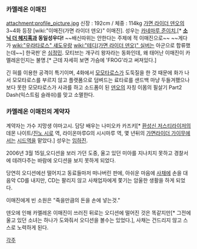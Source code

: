 === 카멜레온 이매진 ===
attachment:profile_picture.jpg
신장 : 192cm / 체중 : 114kg
[[가면 라이더 덴오]]의 3~4화 등장 [wiki:"이매진(가면 라이더 덴오)" 이매진]. 
성우는 [[카네마루 준이치]],[* '''[[소닉 더 헤지혹]]과 동일성우다!''' ~~배신따위는 안한다는 주제에 적 이매진으로~~ ~~게다가 [[wiki:"우라타로스" 섀도우]]랑 [[wiki:"테디(가면 라이더 덴오)" 실버]]는 아군으로 합류했는데~~] 한국판`은 [[심정민]].
모티브는 개구리 왕자라는 동화인데, 왜 태어난 이매진이 카멜레온인지는 불명.[* 근데 자세히 보면 가슴에 'FROG'라고 써져있다.]

긴 혀를 이용한 공격이 특기이며, 4화에서 [[모모타로스]]가 도둑질을 한 것 때문에 화가 나서 모모타로스를 부르지 않고 플랫폼으로 덤벼드는 료타로를 샌드백 마냥 두들겨팼으나 보다 못한 모모타로스가 사과를 하고 소드폼이 된 [[덴오]]의 자칭 이몸의 필살기 Part2 Dash(익스트림 슬래쉬)를 맞고 소멸한다.
=== 카멜레온 이매진의 계약자 ===
계약자는 가수 지망생 야마고시. 담당 배우는 나미오카 카즈키[* [[환성신 저스티라이저]]의 데몬 나이트/[[진노 시로]] 역, 라이온마루G의 시시마루 역, 몇 년뒤의 [[가면라이더 가이무]]에서는 [[시드(가면라이더 가이무)|시드]]역을 맡았다.] 성우는 [[임하진]].

2006년 3월 15일,오디션을 보러 가던 도중, 울고 있던 미아를 지나치지 못하고 경찰서에 데려다주는 바람에 오디션을 보지 못하게 되었다.

당연히 오디션에선 떨어지고 동료들마저 떠나버린 판에, 아쉬운 마음에 [[사채]]에 손을 대 음악 CD를 내지만, CD는 팔리지 않고 사채업자에게 쫓기는 암울한 생활을 하게 되었다.

이매진에게 빈 소원은 "죽을만큼의 돈을 손에 넣는것."

덴오에 인해 카멜레온 이매진이 쓰러진 뒤로는 오디션에 떨어진 것은 똑같지만[* 그전에 울고 있던 소녀는 하나가 도와줘서 오디션을 볼수는 있었다.], 사채는 건드리지 않고 스스로 노력하게 된다.

[[각주]]
